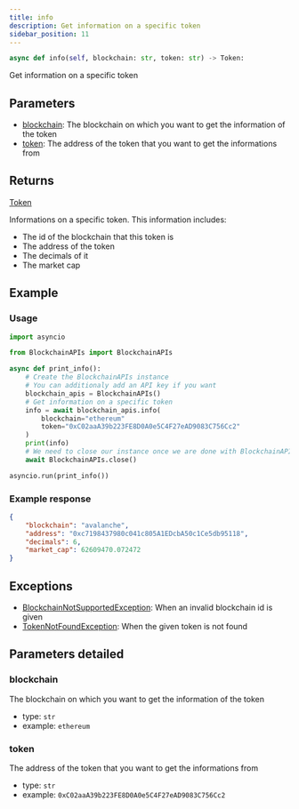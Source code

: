 ```yaml
---
title: info
description: Get information on a specific token
sidebar_position: 11
---
```



```py
async def info(self, blockchain: str, token: str) -> Token:
```
Get information on a specific token

## Parameters

 - [blockchain](#blockchain): The blockchain on which you want to get the information of the token
 - [token](#token): The address of the token that you want to get the informations from

## Returns

<CodeBlock language="python">
    <a href="/docs/python-sdk/models/Token">Token</a>
</CodeBlock>

Informations on a specific token.
This information includes:
- The id of the blockchain that this token is
- The address of the token
- The decimals of it
- The market cap


## Example

### Usage

```py
import asyncio

from BlockchainAPIs import BlockchainAPIs

async def print_info():
    # Create the BlockchainAPIs instance
    # You can additionaly add an API key if you want
    blockchain_apis = BlockchainAPIs()
    # Get information on a specific token
    info = await blockchain_apis.info(
        blockchain="ethereum"
        token="0xC02aaA39b223FE8D0A0e5C4F27eAD9083C756Cc2"
    )
    print(info)
    # We need to close our instance once we are done with BlockchainAPIs
    await BlockchainAPIs.close()

asyncio.run(print_info())
```

### Example response


```json
{
    "blockchain": "avalanche",
    "address": "0xc7198437980c041c805A1EDcbA50c1Ce5db95118",
    "decimals": 6,
    "market_cap": 62609470.072472
}

```
## Exceptions

- [BlockchainNotSupportedException](/docs/python-sdk/exceptions/blockchain-not-supported-exception): When an invalid blockchain id is given
- [TokenNotFoundException](/docs/python-sdk/exceptions/token-not-found-exception): When the given token is not found

## Parameters detailed
### blockchain

The blockchain on which you want to get the information of the token
- type: `str`
- example: `ethereum`

### token

The address of the token that you want to get the informations from
- type: `str`
- example: `0xC02aaA39b223FE8D0A0e5C4F27eAD9083C756Cc2`


